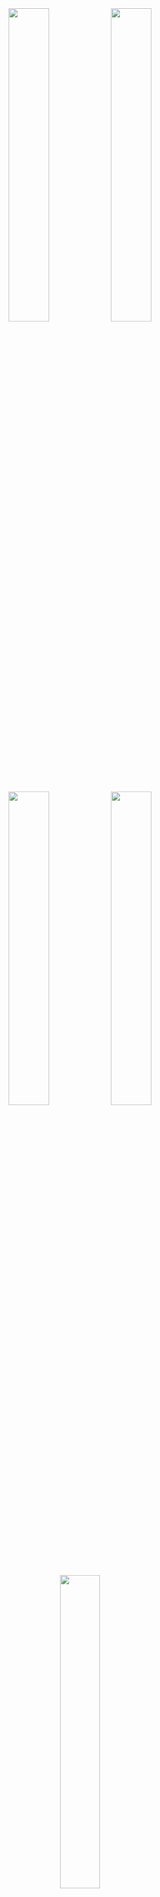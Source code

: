 <center>
![](img/World Map.JPG){width="40%"}
![](img/California Map.JPG){width="40%"}               
![](img/Japan Map.JPG){width="40%"} 
![](img/Vancover Map.jpg){width="40%"}
![](img/New Zealand Map.jpg){width="40%"} 
</center>

